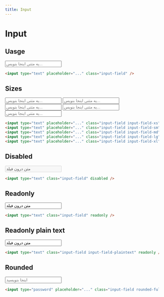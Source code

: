 ```yaml
---
title: Input
---
```


# Input

## Uasge

<Preview centered>
  <input type="text" placeholder="یه متنی اینجا بنویس..." className="input-field" />
</Preview>

```html
<input type="text" placeholder="..." class="input-field" />
```

## Sizes

<Preview centered classes="flex flex-col gap-6">
  <input type="text" placeholder="یه متنی اینجا بنویس..." className="input-field input-field-xs" />
  <input type="text" placeholder="یه متنی اینجا بنویس..." className="input-field input-field-sm" />
  <input type="text" placeholder="یه متنی اینجا بنویس..." className="input-field input-field-md" />
  <input type="text" placeholder="یه متنی اینجا بنویس..." className="input-field input-field-lg" />
  <input type="text" placeholder="یه متنی اینجا بنویس..." className="input-field input-field-xl" />
</Preview>

```html
<input type="text" placeholder="..." class="input-field input-field-xs" />
<input type="text" placeholder="..." class="input-field input-field-sm" />
<input type="text" placeholder="..." class="input-field input-field-md" />
<input type="text" placeholder="..." class="input-field input-field-lg" />
<input type="text" placeholder="..." class="input-field input-field-xl" />
```

## Disabled

<Preview centered>
  <input type="text" value="متن درون فیلد" className="input-field" disabled="disabled" />
</Preview>

```html
<input type="text" class="input-field" disabled />
```

## Readonly

<Preview centered>
  <input type="text" value="متن درون فیلد" className="input-field" readonly="readonly" />
</Preview>

```html
<input type="text" class="input-field" readonly />
```

## Readonly plain text

<Preview centered>
  <input type="text" value="متن درون فیلد" className="input-field input-field-plaintext" readonly="readonly" />
</Preview>

```html
<input type="text" class="input-field input-field-plaintext" readonly />
```

## Rounded

<Preview centered>
  <input type="email" placeholder="اینجا بنویسید" className="input-field rounded-full" />
</Preview>

```html
<input type="password" placeholder="..." class="input-field rounded-full" />
```
